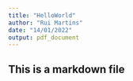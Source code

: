 ```yaml
---
title: "HelloWorld"
author: "Rui Martins"
date: "14/01/2022"
output: pdf_document
---
```

## This is a markdown file
